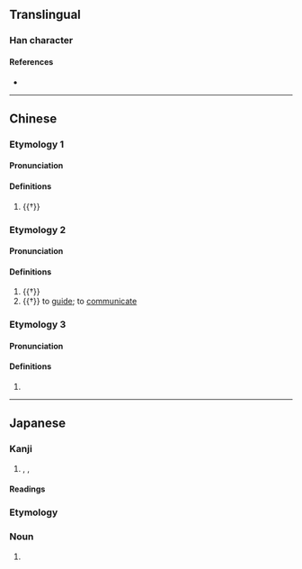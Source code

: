 {{character info/new}}
==Translingual==

===Han character===
{{Han char|rn=75|rad=木|as=05|sn=9|four=48912|canj=DOPD|ids=⿰木㐌}}

====References====
* {{Han ref|kx=0518.050|dkj=14600|dj=0906.070|hdz=21184.100|uh=67C2|ud=26562|bh=CF51|bd=53073}}

----

==Chinese==

===Etymology 1===
{{zh-forms|alt=杝}}

====Pronunciation====
{{zh-pron
|m=yí
|c=ji4
|ma=y
|cat=n
}}

====Definitions====
{{zh-hanzi}}

# {{†}} {{zh-altname|白椴|white basswood}}

===Etymology 2===
{{zh-forms|alt=杝,柁-“rudder”,拕-“to guide”}}

====Pronunciation====
{{zh-pron
|m=duò
|c=to4
|ma=y
|cat=n,v
}}

====Definitions====
{{zh-hanzi}}

# {{†}} {{zh-alt-form|舵|[[rudder]]; [[helm]]}}
# {{†}} to [[guide]]; to [[communicate]]

===Etymology 3===
{{zh-forms}}

====Pronunciation====
{{zh-pron
|m=lí
|ma=y
|cat=
}}

====Definitions====
{{zh-hanzi}}

# {{zh-only|柯柂}}

----

==Japanese==

===Kanji===
{{ja-kanji|grade=|rs=木05}}

# {{l|en|rudder}}, {{l|en|tiller}}, {{l|en|helm}}

====Readings====
{{ja-readings
|on=い, り, た
|kun=かじ-
}}

===Etymology===
{{ja-kanjitab|かじ|yomi=k}}

===Noun===
{{ja-noun|かじ|hhira=かぢ}}

# {{lb|ja|uncommon}} {{alternative spelling of|lang=ja|舵}}